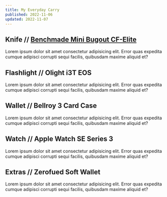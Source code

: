 ```yaml
---
title: My Everyday Carry
published: 2022-11-06
updated: 2022-11-07
---
```


## Knife // [Benchmade Mini Bugout CF-Elite](https://www.benchmade.com/533bk-2-mini-bugout.html)

Lorem ipsum dolor sit amet consectetur adipisicing elit. Error quas expedita cumque adipisci corrupti sequi facilis, quibusdam maxime aliquid et?

## Flashlight // Olight i3T EOS

Lorem ipsum dolor sit amet consectetur adipisicing elit. Error quas expedita cumque adipisci corrupti sequi facilis, quibusdam maxime aliquid et?

## Wallet // Bellroy 3 Card Case

Lorem ipsum dolor sit amet consectetur adipisicing elit. Error quas expedita cumque adipisci corrupti sequi facilis, quibusdam maxime aliquid et?

## Watch // Apple Watch SE Series 3

Lorem ipsum dolor sit amet consectetur adipisicing elit. Error quas expedita cumque adipisci corrupti sequi facilis, quibusdam maxime aliquid et?

## Extras // Zerofued Soft Wallet

Lorem ipsum dolor sit amet consectetur adipisicing elit. Error quas expedita cumque adipisci corrupti sequi facilis, quibusdam maxime aliquid et?
